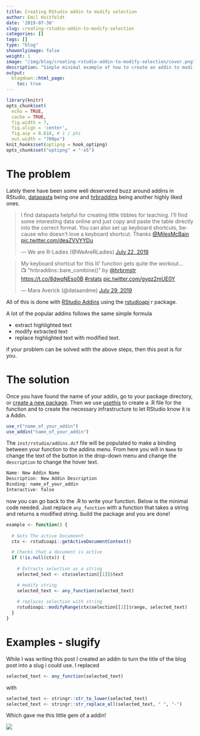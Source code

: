 ```yaml
---
title: Creating RStudio addin to modify selection
author: Emil Hvitfeldt
date: '2019-07-30'
slug: creating-rstudio-addin-to-modify-selection
categories: []
tags: []
type: "blog"
showonlyimage: false
weight: 1
image: "/img/blog/creating-rstudio-addin-to-modify-selection/cover.png"
description: "Simple minimal example of how to create an addin to modify text in selection."
output:
  blogdown::html_page:
    toc: true
---
```


```r
library(knitr)
opts_chunk$set(
  echo = TRUE,
  cache = TRUE,
  fig.width = 7, 
  fig.align = 'center',
  fig.asp = 0.618, # 1 / phi
  out.width = "700px")
knit_hooks$set(optipng = hook_optipng)
opts_chunk$set("optipng" = "-o5")
```

# The problem

Lately there have been some well deservered buzz around addins in RStudio, [datapasta](https://github.com/milesmcbain/datapasta) being one and [hrbraddins](https://gitlab.com/hrbrmstr/hrbraddins) being another highly liked ones. 

<blockquote class="twitter-tweet"><p lang="en" dir="ltr">I find datapasta helpful for creating little tibbles for teaching. I&#39;ll find some interesting data online and just copy and paste the table directly into the correct format. You can also set up keyboard shortcuts, because who doesn&#39;t love a keyboard shortcut. Thanks <a href="https://twitter.com/MilesMcBain?ref_src=twsrc%5Etfw">@MilesMcBain</a> <a href="https://t.co/deaZVVYYDu">pic.twitter.com/deaZVVYYDu</a></p>&mdash; We are R-Ladies (@WeAreRLadies) <a href="https://twitter.com/WeAreRLadies/status/1153284810191847425?ref_src=twsrc%5Etfw">July 22, 2019</a></blockquote> <script async src="https://platform.twitter.com/widgets.js" charset="utf-8"></script>

<blockquote class="twitter-tweet"><p lang="en" dir="ltr">My keyboard shortcut for this lil&#39; function gets quite the workout…<br>📺 &quot;hrbraddins::bare_combine()&quot; by <a href="https://twitter.com/hrbrmstr?ref_src=twsrc%5Etfw">@hrbrmstr</a> <a href="https://t.co/8dwqNEso0B">https://t.co/8dwqNEso0B</a> <a href="https://twitter.com/hashtag/rstats?src=hash&amp;ref_src=twsrc%5Etfw">#rstats</a> <a href="https://t.co/gyqz2mUE0Y">pic.twitter.com/gyqz2mUE0Y</a></p>&mdash; Mara Averick (@dataandme) <a href="https://twitter.com/dataandme/status/1155842512743030785?ref_src=twsrc%5Etfw">July 29, 2019</a></blockquote> <script async src="https://platform.twitter.com/widgets.js" charset="utf-8"></script>

All of this is done with [RStudio Addins](https://www.rstudio.com/resources/webinars/understanding-add-ins/) using the [rstudioapi](https://github.com/rstudio/rstudioapi) r package.

A lot of the popular addins follows the same simple formula

- extract highlighted text
- modify extracted text
- replace highlighted text with modified text.

if your problem can be solved with the above steps, then this post is for you.

# The solution

Once you have found the name of your addin, go to your package directory, or [create a new package](https://www.hvitfeldt.me/blog/usethis-workflow-for-package-development/). Then we use [usethis](https://usethis.r-lib.org/) to create a .R file for the function and to create the necessary infrastructure to let RStudio know it is a Addin.

```r
use_r("name_of_your_addin")
use_addin("name_of_your_addin")
```

The `inst/rstudio/addins.dcf` file will be populated to make a binding between your function to the addins menu. From here you will in `Name` to change the text of the button in the drop-down menu and change the `description` to change the hover text.

```r
Name: New Addin Name
Description: New Addin Description
Binding: name_of_your_addin
Interactive: false
```

now you can go back to the .R to write your function. Below is the minimal code needed. Just replace `any_function` with a function that takes a string and returns a modified string. build the package and you are done!

```r
example <- function() {
  
  # Gets The active Documeent
  ctx <- rstudioapi::getActiveDocumentContext()

  # Checks that a document is active
  if (!is.null(ctx)) {
    
    # Extracts selection as a string
    selected_text <- ctx$selection[[1]]$text

    # modify string
    selected_text <- any_function(selected_text)
    
    # replaces selection with string
    rstudioapi::modifyRange(ctx$selection[[1]]$range, selected_text)
  }
}
```

# Examples - slugify

While I was writing this post I created an addin to turn the title of the blog post into a slug i could use. I replaced

```r
selected_text <- any_function(selected_text)
```

with 

```r
selected_text <- stringr::str_to_lower(selected_text)
selected_text <- stringr::str_replace_all(selected_text, " ", "-")
```

Which gave me this little gem of a addin! 

![](https://i.imgur.com/hbrPc6d.gif)
